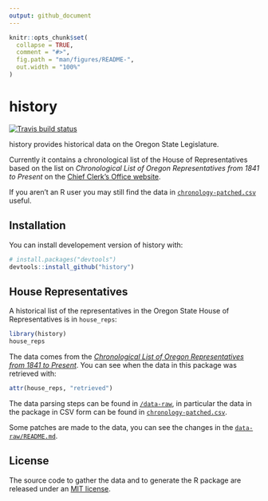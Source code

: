 ```yaml
---
output: github_document
---
```


<!-- README.md is generated from README.Rmd. Please edit that file -->

```r
knitr::opts_chunk$set(
  collapse = TRUE,
  comment = "#>",
  fig.path = "man/figures/README-",
  out.width = "100%"
)
```
# history

[![Travis build status](https://travis-ci.org/or-house-vis/history.svg?branch=master)](https://travis-ci.org/or-house-vis/history)
 
history provides historical data on the Oregon State Legislature.

Currently it contains a chronological list of the House of Representatives based on the list on *Chronological List of Oregon Representatives from 1841 to Present* on the [Chief Clerk's Office website](https://www.oregonlegislature.gov/chief-clerk/Pages/representatives.aspx).

If you aren't an R user you may still find the data in [`chronology-patched.csv`](/data-raw/chronology-patched.csv) useful.

## Installation

You can install developement version of history with:
``` r
# install.packages("devtools")
devtools::install_github("history")
```

## House Representatives

A historical list of the representatives in the Oregon State House of Representatives is in `house_reps`:
```r
library(history)
house_reps
```

The data comes from the [*Chronological List of Oregon Representatives from 1841 to Present*](https://www.oregonlegislature.gov/chief-clerk/Pages/representatives.aspx).  You can see when the data in this package was retrieved with:
```r
attr(house_reps, "retrieved")
```

The data parsing steps can be found in [`/data-raw`](/data-raw), in particular the data in the package in CSV form can be found in [`chronology-patched.csv`](/data-raw/chronology-patched.csv).

Some patches are made to the data, you can see the changes in the [`data-raw/README.md`](/data-raw/README.md).

## License

The source code to gather the data and to generate the R package are released under an [MIT license](LICENSE.md). 
